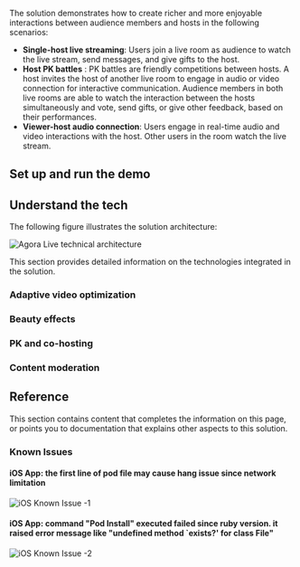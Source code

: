 
The <Vg k="SOL_LIVE" /> solution demonstrates how to create richer and more enjoyable interactions between audience members and hosts in the following scenarios:

* **Single-host live streaming**: Users join a live room as audience to watch the live stream, send messages, and give gifts to the host.
* **Host PK battles** : PK battles are friendly competitions between hosts. A host invites the host of another live room to engage in audio or video connection for interactive communication. Audience members in both live rooms are able to watch the interaction between the hosts simultaneously and vote, send gifts, or give other feedback, based on their performances. 
* **Viewer-host audio connection**: Users engage in real-time audio and video interactions with the host. Other users in the room watch the live stream.

<Intro />

## Set up and run the demo

<Setup />

## Understand the tech

The following figure illustrates the <Vg k="SOL_LIVE" /> solution architecture:

![Agora Live technical architecture](/images/solutions/live/technical_architecture.png)

This section provides detailed information on the technologies integrated in the <Vg k="SOL_LIVE" /> solution.

### Adaptive video optimization

<AdaptiveVideoOptimization />

### Beauty effects

<BeautyEffects />

### PK and co-hosting

<PKandCohosting />

### Content moderation

<ContentModeration />

## Reference

This section contains content that completes the information on this page, or points you to documentation that explains other aspects to this solution.

<PlatformWrapper platform="ios">

### Known Issues

#### iOS App: the first line of pod file may cause hang issue since network limitation

![iOS Known Issue -1](/images/solutions/live/ios_known_issue_1.png)


#### iOS App: command "Pod Install" executed failed since ruby version. it raised error message like "undefined method `exists?' for class File"

![iOS Known Issue -2](/images/solutions/live/ios_known_issue_2.png)
</PlatformWrapper>

<Download />